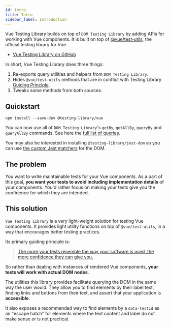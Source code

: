 ```yaml
---
id: intro
title: Intro
sidebar_label: Introduction
---
```


Vue Testing Library builds on top of `DOM Testing Library` by adding APIs for
working with Vue components. It is built on top of
[@vue/test-utils](https://github.com/vuejs/vue-test-utils), the official testing
library for Vue.

- [Vue Testing Library on GitHub][gh]

In short, Vue Testing Library does three things:

1. Re-exports query utilities and helpers from `DOM Testing Library`.
2. Hides `@vue/test-utils` methods that are in conflict with Testing Library
   [Guiding Principle](guiding-principles.mdx).
3. Tweaks some methods from both sources.

## Quickstart

```
npm install --save-dev @testing-library/vue
```

You can now use all of `DOM Testing Library`'s `getBy`, `getAllBy`, `queryBy`
and `queryAllBy` commands. See here the
[full list of queries](dom-testing-library/api-queries.mdx).

You may also be interested in installing `@testing-library/jest-dom` so you can use
[the custom Jest matchers](https://github.com/testing-library/jest-dom#readme) for the
DOM.

## The problem

You want to write maintainable tests for your Vue components. As a part of this
goal, **you want your tests to avoid including implementation details** of your
components. You'd rather focus on making your tests give you the confidence for
which they are intended.

## This solution

`Vue Testing Library` is a very light-weight solution for testing Vue
components. It provides light utility functions on top of `@vue/test-utils`, in
a way that encourages better testing practices.

Its primary guiding principle is:

> [The more your tests resemble the way your software is used, the more confidence they can give you.](guiding-principles.mdx)

So rather than dealing with instances of rendered Vue components, **your tests
will work with actual DOM nodes**.

The utilities this library provides facilitate querying the DOM in the same way
the user would. They allow you to find elements by their label text, finding
links and buttons from their text, and assert that your application is
**accessible**.

It also exposes a recommended way to find elements by a `data-testid` as an
"escape hatch" for elements where the text content and label do not make sense
or is not practical.

[gh]: https://github.com/testing-library/vue-testing-library
